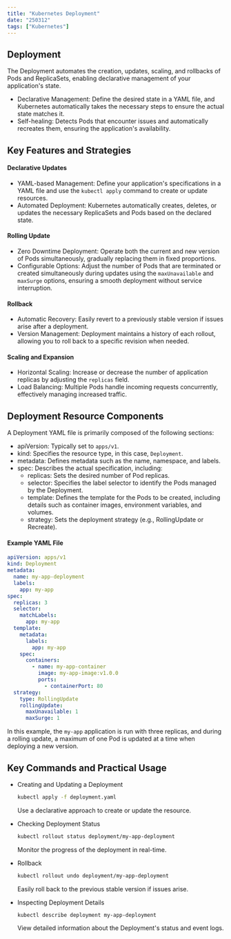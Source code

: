 ```yaml
---
title: "Kubernetes Deployment"
date: "250312"
tags: ["Kubernetes"]
---
```


## Deployment

The Deployment automates the creation, updates, scaling, and rollbacks of Pods and ReplicaSets, enabling declarative management of your application's state.

- Declarative Management: Define the desired state in a YAML file, and Kubernetes automatically takes the necessary steps to ensure the actual state matches it.
- Self-healing: Detects Pods that encounter issues and automatically recreates them, ensuring the application's availability.

## Key Features and Strategies

#### Declarative Updates

- YAML-based Management: Define your application's specifications in a YAML file and use the `kubectl apply` command to create or update resources.
- Automated Deployment: Kubernetes automatically creates, deletes, or updates the necessary ReplicaSets and Pods based on the declared state.

#### Rolling Update

- Zero Downtime Deployment: Operate both the current and new version of Pods simultaneously, gradually replacing them in fixed proportions.
- Configurable Options: Adjust the number of Pods that are terminated or created simultaneously during updates using the `maxUnavailable` and `maxSurge` options, ensuring a smooth deployment without service interruption.

#### Rollback

- Automatic Recovery: Easily revert to a previously stable version if issues arise after a deployment.
- Version Management: Deployment maintains a history of each rollout, allowing you to roll back to a specific revision when needed.

#### Scaling and Expansion

- Horizontal Scaling: Increase or decrease the number of application replicas by adjusting the `replicas` field.
- Load Balancing: Multiple Pods handle incoming requests concurrently, effectively managing increased traffic.

## Deployment Resource Components

A Deployment YAML file is primarily composed of the following sections:

- apiVersion: Typically set to `apps/v1`.
- kind: Specifies the resource type, in this case, `Deployment`.
- metadata: Defines metadata such as the name, namespace, and labels.
- spec: Describes the actual specification, including:
  - replicas: Sets the desired number of Pod replicas.
  - selector: Specifies the label selector to identify the Pods managed by the Deployment.
  - template: Defines the template for the Pods to be created, including details such as container images, environment variables, and volumes.
  - strategy: Sets the deployment strategy (e.g., RollingUpdate or Recreate).

#### Example YAML File

```yaml
apiVersion: apps/v1
kind: Deployment
metadata:
  name: my-app-deployment
  labels:
    app: my-app
spec:
  replicas: 3
  selector:
    matchLabels:
      app: my-app
  template:
    metadata:
      labels:
        app: my-app
    spec:
      containers:
        - name: my-app-container
          image: my-app-image:v1.0.0
          ports:
            - containerPort: 80
  strategy:
    type: RollingUpdate
    rollingUpdate:
      maxUnavailable: 1
      maxSurge: 1
```

In this example, the `my-app` application is run with three replicas, and during a rolling update, a maximum of one Pod is updated at a time when deploying a new version.

## Key Commands and Practical Usage

- Creating and Updating a Deployment

  ```bash
  kubectl apply -f deployment.yaml
  ```

  Use a declarative approach to create or update the resource.

- Checking Deployment Status

  ```bash
  kubectl rollout status deployment/my-app-deployment
  ```

  Monitor the progress of the deployment in real-time.

- Rollback

  ```bash
  kubectl rollout undo deployment/my-app-deployment
  ```

  Easily roll back to the previous stable version if issues arise.

- Inspecting Deployment Details

  ```bash
  kubectl describe deployment my-app-deployment
  ```

  View detailed information about the Deployment's status and event logs.
